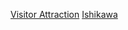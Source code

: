 {{日本行政區劃分類導航|觀光地}}
{{Commonscat|Visitor attractions in Ishikawa prefecture}}

[[Category:石川縣|Visitor Attraction]]
[[Category:日本各都道府縣旅遊景點|Ishikawa]]